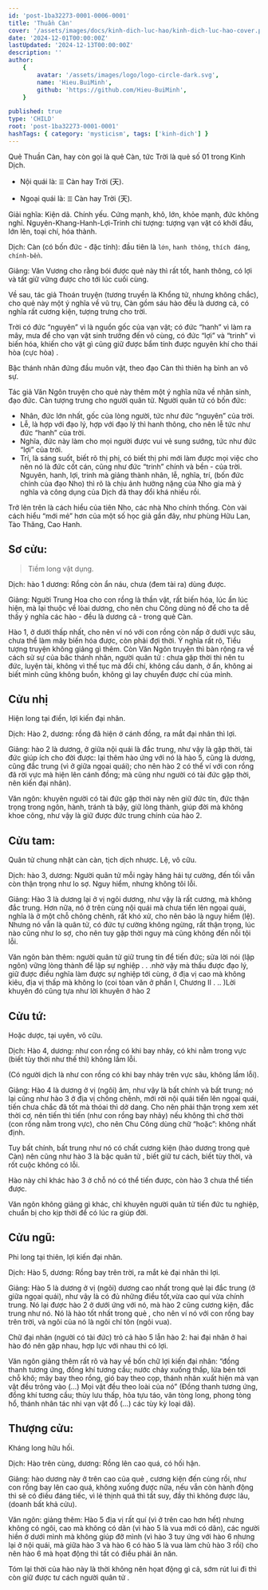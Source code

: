 ```yaml
---
id: 'post-1ba32273-0001-0006-0001'
title: 'Thuần Càn'
cover: '/assets/images/docs/kinh-dich-luc-hao/kinh-dich-luc-hao-cover.png'
date: '2024-12-01T00:00:00Z'
lastUpdated: '2024-12-13T00:00:00Z'
description: ''
author:
    {
        avatar: '/assets/images/logo/logo-circle-dark.svg',
        name: 'Hieu.BuiMinh',
        github: 'https://github.com/Hieu-BuiMinh',
    }

published: true
type: 'CHILD'
root: 'post-1ba32273-0001-0001'
hashTags: { category: 'mysticism', tags: ['kinh-dich'] }
---
```


Quẻ Thuần Càn, hay còn gọi là quẻ Càn, tức Trời là quẻ số 01 trong Kinh Dịch.

<Hexagram upper={1} lower={1} className="m-auto" />

-   Nội quái là: `☰` Càn hay Trời (天).

-   Ngoại quái là: `☰` Càn hay Trời (天).

Giải nghĩa: Kiện dã. Chính yếu. Cứng mạnh, khô, lớn, khỏe mạnh, đức không nghỉ. Nguyên-Khang-Hanh-Lợi-Trinh chi tượng: tượng vạn vật có khởi đầu, lớn lên, toại chí, hóa thành.

Dịch: Càn (có bốn đức - đặc tính): đầu tiên là `lớn`, `hanh thông`, `thích đáng`, `chính-bền`.

Giảng: Văn Vương cho rằng bói được quẻ này thì rất tốt, hanh thông, có lợi và tất giữ vững được cho tới lúc cuối cùng.

Về sau, tác giả Thoán truyện (tương truyền là Khổng tử, nhưng không chắc), cho quẻ này một ý nghĩa về vũ trụ, Càn gồm sáu hào đều là dương cả, có nghĩa rất cương kiện, tượng trưng cho trời.

Trời có đức “nguyên” vì là nguồn gốc của vạn vật; có đức “hanh” vì làm ra mây, mưa để cho vạn vật sinh trưởng đến vô cùng, có đức “lợi” và “trinh” vì biến hóa, khiến cho vật gì cũng giữ được bẩm tính được nguyên khí cho thái hòa (cực hòa) .

Bậc thánh nhân đứng đầu muôn vật, theo đạo Càn thì thiên hạ bình an vô sự.

Tác giả Văn Ngôn truyện cho quẻ này thêm một ý nghĩa nữa về nhân sinh, đạo đức. Càn tượng trưng cho người quân tử. Người quân tử có bốn đức:

-   Nhân, đức lớn nhất, gốc của lòng người, tức như đức “nguyên” của trời.
-   Lễ, là hợp với đạo lý, hợp với đạo lý thì hanh thông, cho nên lễ tức như đức “hanh” của trời.
-   Nghĩa, đức này làm cho mọi người được vui vẻ sung sướng, tức như đức “lợi” của trời.
-   Trí, là sáng suốt, biết rõ thị phị, có biết thị phi mới làm được mọi việc cho nên nó là đức cốt cán, cũng như đức “trinh” chính và bền - của trời.
    Nguyên, hanh, lợi, trinh mà giảng thành nhân, lễ, nghĩa, trí, (bốn đức chính của đạo Nho) thì rõ là chịu ảnh hưởng nặng của Nho gia mà ý nghĩa và công dụng của Dịch đã thay đổi khá nhiều rồi.

Trở lên trên là cách hiểu của tiên Nho, các nhà Nho chính thống. Còn vài cách hiểu “mới mẻ” hơn của một số học giả gần đây, như phùng Hữu Lan, Tào Thăng, Cao Hanh.

## Sơ cửu:

<Hexagram upper={1} lower={1} className="m-auto" actives={[1]} showIndex />

> Tiềm long vật dụng.

Dịch: hào 1 dương: Rồng còn ẩn náu, chưa (đem tài ra) dùng được.

Giảng: Người Trung Hoa cho con rồng là thần vật, rất biến hóa, lúc ẩn lúc hiện, mà lại thuộc về lòai dương, cho nên chu Công dùng nó để cho ta dễ thấy ý nghĩa các hào - đều là dương cả - trong quẻ Càn.

Hào 1, ở dưới thấp nhất, cho nên ví nó với con rồng còn nấp ở dưới vực sâu, chưa thể làm mây biến hóa được, còn phải đợi thời. Ý nghĩa rất rõ, Tiểu tượng truyện không giảng gì thêm. Còn Văn Ngôn truyện thì bàn rộng ra về cách sử sự của bâc thánh nhân, người quân tử : chưa gặp thời thì nên tu đức, luyện tài, không vì thế tục mà đổi chí, không cầu danh, ở ẩn, không ai biết mình cũng không buồn, không gì lay chuyển được chí của mình.

## Cửu nhị

<Hexagram upper={1} lower={1} className="m-auto" actives={[2]} showIndex />

Hiện long tại điền, lợi kiến đại nhân.

Dịch: Hào 2, dương: rồng đã hiện ở cánh đồng, ra mắt đại nhân thì lợi.

Giảng: hào 2 là dương, ở giữa nội quái là đắc trung, như vậy là gặp thời, tài đức giúp ích cho đời được: lại thêm hào ứng với nó là hào 5, cũng là dương, cũng đắc trung (vì ở giữa ngọai quái); cho nên hào 2 có thể ví với con rồng đã rời vực mà hiện lên cánh đồng; mà cũng như người có tài đức gặp thời, nên kiến đại nhân).

Văn ngôn: khuyên người có tài đức gặp thời này nên giữ đức tín, đức thận trọng trong ngôn, hành, tránh tà bậy, giữ lòng thành, giúp đời mà không khoe công, như vậy là giữ được đức trung chính của hào 2.

## Cửu tam:

<Hexagram upper={1} lower={1} className="m-auto" actives={[3]} showIndex />

Quân tử chung nhật càn càn, tịch dịch nhược. Lệ, vô cữu.

Dịch: hào 3, dương: Người quân tử mỗi ngày hăng hái tự cường, đến tối vẫn còn thận trọng như lo sợ. Nguy hiểm, nhưng không tôi lỗi.

Giảng: Hào 3 là dương lại ở vị ngôi dương, như vậy là rất cương, mà không đắc trung. Hơn nữa, nó ở trên cùng nội quái mà chưa tiến lên ngọai quái, nghĩa là ở một chỗ chông chênh, rất khó xử, cho nên bảo là nguy hiểm (lệ). Nhưng nó vẫn là quân tử, có đức tự cường không ngừng, rất thận trọng, lúc nào cũng như lo sợ, cho nên tuy gặp thời nguy mà cũng không đến nỗi tội lỗi.

Văn ngôn bàn thêm: người quân tử giữ trung tín để tiến đức; sửa lời nói (lập ngôn) vững lòng thành để lập sự nghiệp . . .nhờ vậy mà thấu được đạo lý, giữ được điều nghĩa làm được sự nghiệp tới cùng, ở địa vị cao mà không kiêu, địa vị thấp mà không lo (coi tòan văn ở phần I, Chương II . .. )Lời khuyên đó cũng tựa như lời khuyên ở hào 2

## Cửu tứ:

<Hexagram upper={1} lower={1} className="m-auto" actives={[4]} showIndex />

Hoặc dược, tại uyên, vô cữu.

Dịch: Hào 4, dương: như con rồng có khi bay nhảy, có khi nằm trong vực (biết tùy thời như thế thì) không lầm lỗi.

(Có người dịch là như con rồng có khi bay nhảy trên vực sâu, không lầm lỗi).

Giảng: Hào 4 là dương ở vị (ngôi) âm, như vậy là bất chính và bất trung; nó lại cũng như hào 3 ở địa vị chông chênh, mới rời nội quái tiến lên ngọai quái, tiến chưa chắc đã tốt mà thóai thì dở dang. Cho nên phải thận trọng xem xét thời cơ, nên tiến thì tiến (như con rồng bay nhảy) nếu không thì chờ thời (con rồng nằm trong vực), cho nên Chu Công dùng chữ “hoặc”: không nhất định.

Tuy bất chính, bất trung như nó có chất cương kiện (hào dương trong quẻ Càn) nên cũng như hào 3 là bậc quân tử , biết giữ tư cách, biết tùy thời, và rốt cuộc không có lỗi.

Hào này chỉ khác hào 3 ở chỗ nó có thể tiến được, còn hào 3 chưa thể tiến được.

Văn ngôn không giảng gì khác, chỉ khuyên người quân tử tiến đức tu nghiệp, chuẩn bị cho kịp thời để có lúc ra giúp đời.

## Cửu ngũ:

<Hexagram upper={1} lower={1} className="m-auto" actives={[5]} showIndex />

Phi long tại thiên, lợi kiến đại nhân.

Dịch: Hào 5, dương: Rồng bay trên trời, ra mắt kẻ đại nhân thì lợi.

Giảng: Hào 5 là dương ở vị (ngôi) dương cao nhất trong quẻ lại đắc trung (ở giữa ngọai quái), như vậy là có đủ những điều tốt,vừa cao quí vừa chính trung. Nó lại được hào 2 ở dưới ứng với nó, mà hào 2 cũng cương kiện, đắc trung như nó. Nó là hào tốt nhất trong quẻ , cho nên ví nó với con rồng bay trên trời, và ngôi của nó là ngôi chí tôn (ngôi vua).

Chữ đại nhân (người có tài đức) trỏ cả hào 5 lẫn hào 2: hai đại nhân ở hai hào đó nên gặp nhau, hợp lực với nhau thì có lợi.

Văn ngôn giảng thêm rất rõ và hay về bốn chữ lợi kiến đại nhân: “đồng thanh tương ứng, đồng khí tương cầu; nước chảy xuống thấp, lửa bén tới chỗ khô; mây bay theo rồng, gió bay theo cọp, thánh nhân xuất hiện mà vạn vật đều trông vào (…) Mọi vật đều theo loài của nó” (Đồng thanh tương ứng, đồng khí tương cầu; thủy lưu thấp, hỏa tựu táo, vân tòng long, phong tòng hổ, thánh nhân tác nhi vạn vật đổ (…) các tùy kỳ loại dã).

## Thượng cửu:

<Hexagram upper={1} lower={1} className="m-auto" actives={[6]} showIndex />

Kháng long hữu hối.

Dịch: Hào trên cùng, dương: Rồng lên cao quá, có hối hận.

Giảng: hào dương này ở trên cao của quẻ , cương kiện đến cùng rồi, như con rồng bay lên cao quá, không xuống được nữa, nếu vẫn còn hành động thì sẽ có điều đáng tiếc, vì lẻ thịnh quá thì tất suy, đầy thì không được lâu, (doanh bất khả cửu).

Văn ngôn: giảng thêm: Hào 5 địa vị rất quí (vì ở trên cao hơn hết) nhưng không có ngôi, cao mà không có dân (vì hào 5 là vua mới có dân), các người hiền ở dưới mình mà không giúp đỡ mình (vì hào 3 tuy ứng với hào 6 nhưng lại ở nội quái, mà giữa hào 3 và hào 6 có hào 5 là vua làm chủ hào 3 rồi) cho nên hào 6 mà họat động thì tất có điều phải ăn năn.

Tóm lại thời của hào này là thời không nên họat động gì cả, sớm rút lui đi thì còn giữ được tư cách người quân tử .

